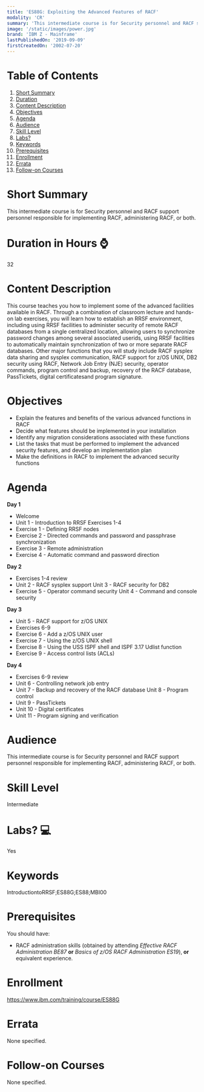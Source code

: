 ```yaml
---
title: 'ES88G: Exploiting the Advanced Features of RACF'
modality: 'CR'
summary: 'This intermediate course is for Security personnel and RACF support personnel responsible for implementing RACF, administering RACF, or both.'
image: '/static/images/power.jpg'
brand: 'IBM Z - Mainframe'
lastPublishedOn: '2019-09-09'
firstCreatedOn: '2002-07-20'
---
```

# Table of Contents
1.  [Short Summary](#short-summary)
2.  [Duration](#duration-in-hours-)
3.  [Content Description](#content-description)
4.  [Objectives](#objectives)
5.  [Agenda](#agenda)
6.  [Audience](#audience)
7.  [Skill Level](#skill-level)
8.  [Labs?](#labs-)
9.  [Keywords](#keywords)
10. [Prerequisites](#prerequisites)
11. [Enrollment](#enrollment)
12. [Errata](#errata)
13. [Follow-on Courses](#follow-on-courses)

# Short Summary
This intermediate course is for Security personnel and RACF support personnel responsible for implementing RACF, administering RACF, or both.

# Duration in Hours ⌚
32

# Content Description
<p>This course teaches you how to implement some of the advanced facilities available in RACF. Through a combination of classroom lecture and hands-on lab exercises, you will learn how to establish an RRSF environment, including using RRSF facilities to administer security of remote RACF databases from a single centralized location, allowing users to synchronize password changes among several associated userids, using RRSF facilities to automatically maintain synchronization of two or more separate RACF databases. Other major functions that you will study include RACF sysplex data sharing and sysplex communication, RACF support for z/OS UNIX, DB2 security using RACF, Network Job Entry (NJE) security, operator commands, program control and backup, recovery of the RACF database, PassTickets, digital certificatesand program signature.</p>

# Objectives
<ul>
	<li>Explain the features and benefits of the various advanced functions in RACF</li>
	<li>Decide what features should be implemented in your installation</li>
	<li>Identify any migration considerations associated with these functions</li>
	<li>List the tasks that must be performed to implement the advanced security features, and develop an implementation plan</li>
	<li>Make the definitions in RACF to implement the advanced security functions</li>
</ul>

# Agenda
<p><strong>Day 1</strong></p><ul><li>Welcome</li><li>Unit 1 - Introduction to RRSF Exercises 1-4</li><li>Exercise 1 - Defining RRSF nodes</li><li>Exercise 2 - Directed commands and password and passphrase synchronization</li><li>Exercise 3 - Remote administration</li><li>Exercise 4 - Automatic command and password direction</li></ul><p><strong>Day 2</strong></p><ul><li>Exercises 1-4 review</li><li>Unit 2 - RACF sysplex support Unit 3 - RACF security for DB2</li><li>Exercise 5 - Operator command security Unit 4 - Command and console security</li></ul><p><strong>Day 3</strong></p><ul><li>Unit 5 - RACF support for z/OS UNIX</li><li>Exercises 6-9</li><li>Exercise 6 - Add a z/OS UNIX user</li><li>Exercise 7 - Using the z/OS UNIX shell</li><li>Exercise 8 - Using the USS ISPF shell and ISPF 3.17 Udlist function</li><li>Exercise 9 - Access control lists (ACLs)</li></ul><p><strong>Day 4</strong></p><ul><li>Exercises 6-9 review</li><li>Unit 6 - Controlling network job entry</li><li>Unit 7 - Backup and recovery of the RACF database Unit 8 - Program control</li><li>Unit 9 - PassTickets</li><li>Unit 10 - Digital certificates</li><li>Unit 11 - Program signing and verification</li></ul>

# Audience
<p>This intermediate course is for Security personnel and RACF support personnel responsible for implementing RACF, administering RACF, or both.</p>

# Skill Level
Intermediate

# Labs? 💻
Yes

# Keywords
IntroductiontoRRSF;ES88G;ES88;MBI00

# Prerequisites
<p>You should have:</p>

<ul>
	<li>RACF administration skills (obtained by attending <em>Effective RACF Administration BE87</em> <strong>or</strong> <em>Basics of z/OS RACF Administration ES19</em>),<strong> or </strong>equivalent experience.</li>
</ul>

# Enrollment
https://www.ibm.com/training/course/ES88G

# Errata
None specified.

# Follow-on Courses
None specified.

